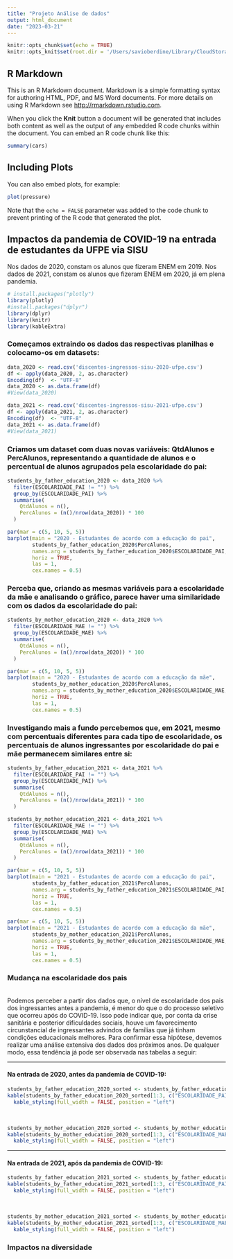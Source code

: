 ```yaml
---
title: "Projeto Análise de dados"
output: html_document
date: "2023-03-21"
---
```


```r
knitr::opts_chunk$set(echo = TRUE)
knitr::opts_knit$set(root.dir = '/Users/savioberdine/Library/CloudStorage/OneDrive-Personal/Documentos/UFRPE/AnaliseDeDados/sisu_ufpe_covid_comparison')
```

## R Markdown

This is an R Markdown document. Markdown is a simple formatting syntax for authoring HTML, PDF, and MS Word documents. For more details on using R Markdown see <http://rmarkdown.rstudio.com>.

When you click the **Knit** button a document will be generated that includes both content as well as the output of any embedded R code chunks within the document. You can embed an R code chunk like this:

```r
summary(cars)
```

## Including Plots

You can also embed plots, for example:

```r
plot(pressure)
```

Note that the `echo = FALSE` parameter was added to the code chunk to prevent printing of the R code that generated the plot.

## Impactos da pandemia de COVID-19 na entrada de estudantes da UFPE via SISU

Nos dados de 2020, constam os alunos que fizeram ENEM em 2019. Nos dados de 2021, constam os alunos que fizeram ENEM em 2020, já em plena pandemia.

```r
# install.packages("plotly")
library(plotly)
#install.packages("dplyr")
library(dplyr)
library(knitr)
library(kableExtra)
```

### Começamos extraindo os dados das respectivas planilhas e colocamo-os em datasets:

```r
data_2020 <- read.csv('discentes-ingressos-sisu-2020-ufpe.csv')
df <- apply(data_2020, 2, as.character)
Encoding(df)  <- "UTF-8"
data_2020 <- as.data.frame(df)
#View(data_2020)

data_2021 <- read.csv('discentes-ingressos-sisu-2021-ufpe.csv')
df <- apply(data_2021, 2, as.character)
Encoding(df)  <- "UTF-8"
data_2021 <- as.data.frame(df)
#View(data_2021)
```


### Criamos um dataset com duas novas variáveis: QtdAlunos e PercAlunos, representando a quantidade de alunos e o percentual de alunos agrupados pela escolaridade do pai:

```r
students_by_father_education_2020 <- data_2020 %>%
  filter(ESCOLARIDADE_PAI != "") %>%
  group_by(ESCOLARIDADE_PAI) %>%
  summarise(
    QtdAlunos = n(),
    PercAlunos = (n()/nrow(data_2020)) * 100
  )

par(mar = c(5, 10, 5, 5))
barplot(main = "2020 - Estudantes de acordo com a educação do pai", 
        students_by_father_education_2020$PercAlunos, 
        names.arg = students_by_father_education_2020$ESCOLARIDADE_PAI, 
        horiz = TRUE, 
        las = 1,
        cex.names = 0.5)
```

### Perceba que, criando as mesmas variáveis para a escolaridade da mãe e analisando o gráfico, parece haver uma similaridade com os dados da escolaridade do pai:

```r
students_by_mother_education_2020 <- data_2020 %>%
  filter(ESCOLARIDADE_MAE != "") %>%
  group_by(ESCOLARIDADE_MAE) %>%
  summarise(
    QtdAlunos = n(),
    PercAlunos = (n()/nrow(data_2020)) * 100
  )

par(mar = c(5, 10, 5, 5))
barplot(main = "2020 - Estudantes de acordo com a educação da mãe", 
        students_by_mother_education_2020$PercAlunos, 
        names.arg = students_by_mother_education_2020$ESCOLARIDADE_MAE, 
        horiz = TRUE, 
        las = 1,
        cex.names = 0.5)
```

### Investigando mais a fundo percebemos que, em 2021, mesmo com percentuais diferentes para cada tipo de escolaridade, os percentuais de alunos ingressantes por escolaridade do pai e mãe permanecem similares entre si:

```r
students_by_father_education_2021 <- data_2021 %>%
  filter(ESCOLARIDADE_PAI != "") %>%
  group_by(ESCOLARIDADE_PAI) %>%
  summarise(
    QtdAlunos = n(),
    PercAlunos = (n()/nrow(data_2021)) * 100
  )

students_by_mother_education_2021 <- data_2021 %>%
  filter(ESCOLARIDADE_MAE != "") %>%
  group_by(ESCOLARIDADE_MAE) %>%
  summarise(
    QtdAlunos = n(),
    PercAlunos = (n()/nrow(data_2021)) * 100
  )

par(mar = c(5, 10, 5, 5))
barplot(main = "2021 - Estudantes de acordo com a educação do pai", 
        students_by_father_education_2021$PercAlunos, 
        names.arg = students_by_father_education_2021$ESCOLARIDADE_PAI, 
        horiz = TRUE, 
        las = 1,
        cex.names = 0.5)

par(mar = c(5, 10, 5, 5))
barplot(main = "2021 - Estudantes de acordo com a educação da mãe", 
        students_by_mother_education_2021$PercAlunos, 
        names.arg = students_by_mother_education_2021$ESCOLARIDADE_MAE, 
        horiz = TRUE, 
        las = 1,
        cex.names = 0.5)
```

### Mudança na escolaridade dos pais
<br>
Podemos perceber a partir dos dados que, o nível de escolaridade dos pais dos ingressantes antes a pandemia, é menor do que o do processo seletivo que ocorreu após do COVID-19. Isso pode indicar que, por conta da crise sanitária e posterior dificuldades sociais, houve um favorecimento circunstancial de ingressantes advindos de famílias que já tinham condições educacionais melhores. Para confirmar essa hipótese, devemos realizar uma análise extensiva dos dados dos próximos anos. De qualquer modo, essa tendência já pode ser observada nas tabelas a seguir:

---

#### Na entrada de 2020, antes da pandemia de COVID-19:


```r
students_by_father_education_2020_sorted <- students_by_father_education_2020[order(-students_by_father_education_2020$PercAlunos),]
kable(students_by_father_education_2020_sorted[1:3, c("ESCOLARIDADE_PAI", "PercAlunos"), drop=FALSE], caption="Níveis de escolaridades do pai com maior percentual de ingressantes")%>%
  kable_styling(full_width = FALSE, position = "left")
```
<br>
```r
students_by_mother_education_2020_sorted <- students_by_mother_education_2020[order(-students_by_mother_education_2020$PercAlunos),]
kable(students_by_mother_education_2020_sorted[1:3, c("ESCOLARIDADE_MAE", "PercAlunos"), drop=FALSE], caption="Níveis de escolaridade da mãe com maior percentual de ingressantes")%>%
  kable_styling(full_width = FALSE, position = "left")
```

---

#### Na entrada de 2021, após da pandemia de COVID-19:


```r
students_by_father_education_2021_sorted <- students_by_father_education_2021[order(-students_by_father_education_2021$PercAlunos),]
kable(students_by_father_education_2021_sorted[1:3, c("ESCOLARIDADE_PAI", "PercAlunos"), drop=FALSE], caption="Níveis de escolaridades do pai com maior percentual de ingressantes")%>%
  kable_styling(full_width = FALSE, position = "left")
```
<br>
```r
students_by_mother_education_2021_sorted <- students_by_mother_education_2021[order(-students_by_mother_education_2021$PercAlunos),]
kable(students_by_mother_education_2021_sorted[1:3, c("ESCOLARIDADE_MAE", "PercAlunos"), drop=FALSE], caption="Níveis de escolaridade da mãe com maior percentual de ingressantes")%>%
  kable_styling(full_width = FALSE, position = "left")
```

### Impactos na diversidade 

